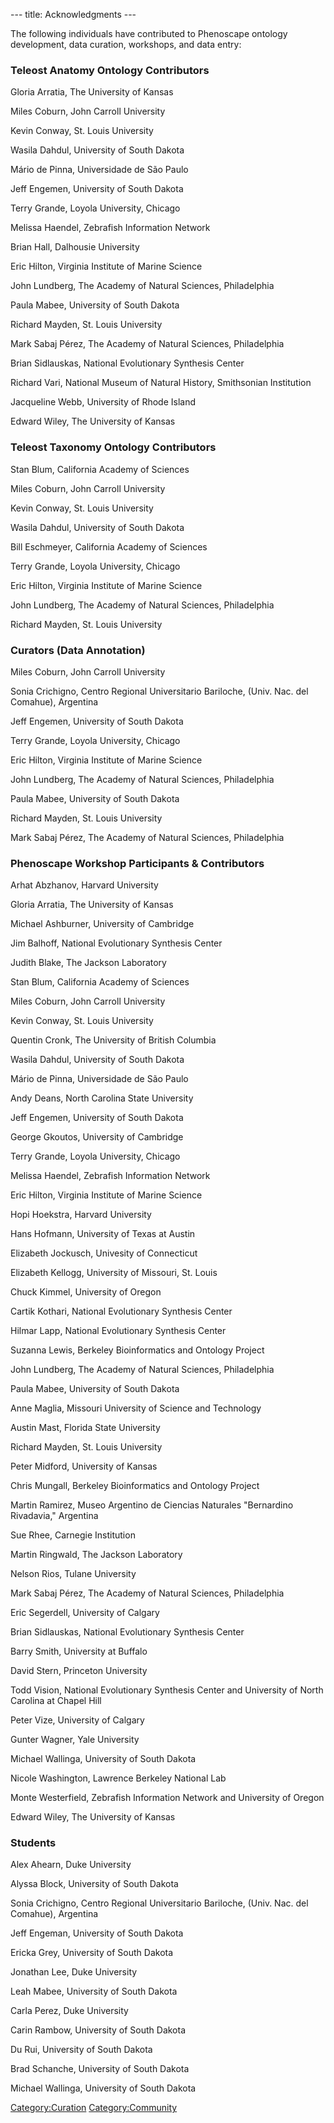 ---
title: Acknowledgments
---

The following individuals have contributed to Phenoscape ontology development, data curation, workshops, and data entry:

=== Teleost Anatomy Ontology Contributors ===

Gloria	Arratia, The University of Kansas

Miles	Coburn, John Carroll University

Kevin	Conway, St. Louis University

Wasila Dahdul, University of South Dakota

Mário de Pinna, Universidade de São Paulo

Jeff Engemen, University of South Dakota

Terry	Grande, Loyola University, Chicago

Melissa Haendel, Zebrafish Information Network

Brian Hall, Dalhousie University

Eric Hilton, Virginia Institute of Marine Science

John Lundberg, The Academy of Natural Sciences, Philadelphia

Paula 	Mabee, University of South Dakota

Richard Mayden, St. Louis University

Mark Sabaj Pérez, The Academy of Natural Sciences, Philadelphia

Brian Sidlauskas, National Evolutionary Synthesis Center

Richard Vari, National Museum of Natural History, Smithsonian Institution

Jacqueline Webb, University of Rhode Island

Edward Wiley, The University of Kansas

=== Teleost Taxonomy Ontology Contributors	===

Stan Blum, California Academy of Sciences

Miles	Coburn, John Carroll University

Kevin 	Conway, St. Louis University

Wasila 	Dahdul, University of South Dakota

Bill	Eschmeyer,		California Academy of Sciences

Terry	Grande, 		Loyola University, Chicago

Eric	Hilton,		Virginia Institute of Marine Science

John	Lundberg,		The Academy of Natural Sciences, Philadelphia

Richard	Mayden,		St. Louis University


=== Curators (Data Annotation) ===

Miles	Coburn,		John Carroll University

Sonia	Crichigno,		Centro Regional Universitario Bariloche, (Univ. Nac. del Comahue), Argentina

Jeff	Engemen,		University of South Dakota

Terry	Grande,		Loyola University, Chicago

Eric	Hilton,		Virginia Institute of Marine Science

John	Lundberg,		The Academy of Natural Sciences, Philadelphia

Paula 	Mabee,		University of South Dakota

Richard	Mayden,		St. Louis University

Mark	Sabaj Pérez,		The Academy of Natural Sciences, Philadelphia

=== Phenoscape Workshop Participants & Contributors	===

Arhat	Abzhanov,		Harvard University

Gloria	Arratia,		The University of Kansas

Michael	Ashburner,		University of Cambridge

Jim	Balhoff,		National Evolutionary Synthesis Center

Judith	Blake, 		The Jackson Laboratory

Stan	Blum,		California Academy of Sciences

Miles	Coburn,		John Carroll University

Kevin	Conway,		St. Louis University

Quentin	Cronk,		The University of British Columbia

Wasila	Dahdul,		University of South Dakota

Mário	de Pinna,		Universidade de São Paulo

Andy	Deans,		North Carolina State University

Jeff	Engemen,		University of South Dakota

George	Gkoutos,		University of Cambridge

Terry	Grande,		Loyola University, Chicago

Melissa	Haendel,		Zebrafish Information Network

Eric	Hilton,		Virginia Institute of Marine Science

Hopi	Hoekstra,		Harvard University

Hans	Hofmann,		University of Texas at Austin

Elizabeth	Jockusch,		Univesity of Connecticut

Elizabeth	Kellogg,		University of Missouri, St. Louis

Chuck	Kimmel,		University of Oregon

Cartik	Kothari,		National Evolutionary Synthesis Center

Hilmar	Lapp,		National Evolutionary Synthesis Center

Suzanna	Lewis,		Berkeley Bioinformatics and Ontology Project

John	Lundberg,		The Academy of Natural Sciences, Philadelphia

Paula	Mabee,		University of South Dakota

Anne	Maglia,		Missouri University of Science and Technology

Austin	Mast,		Florida State University

Richard	Mayden,		St. Louis University

Peter	Midford,		University of Kansas

Chris	Mungall,		Berkeley Bioinformatics and Ontology Project

Martin	Ramirez,		Museo Argentino de Ciencias Naturales "Bernardino Rivadavia," Argentina

Sue	Rhee,		Carnegie Institution

Martin	Ringwald,		The Jackson Laboratory

Nelson	Rios,		Tulane University

Mark	Sabaj Pérez,		The Academy of Natural Sciences, Philadelphia

Eric	Segerdell,		University of Calgary

Brian	Sidlauskas,		National Evolutionary Synthesis Center

Barry	Smith,		University at Buffalo

David	Stern,		Princeton University

Todd	Vision,		National Evolutionary Synthesis Center and University of North Carolina at Chapel Hill

Peter	Vize,		University of Calgary

Gunter	Wagner,		Yale University

Michael	Wallinga,		University of South Dakota

Nicole	Washington,		Lawrence Berkeley National Lab

Monte	Westerfield,		Zebrafish Information Network and University of Oregon

Edward	Wiley,		The University of Kansas

=== Students ===

Alex	Ahearn,		Duke University

Alyssa	Block,		University of South Dakota

Sonia	Crichigno,		Centro Regional Universitario Bariloche, (Univ. Nac. del Comahue), Argentina

Jeff 	Engeman,		University of South Dakota

Ericka	Grey,		University of South Dakota

Jonathan 	Lee,		Duke University

Leah	Mabee,		University of South Dakota

Carla	Perez,		Duke University

Carin	Rambow,		University of South Dakota

Du	Rui,		University of South Dakota

Brad	Schanche,		University of South Dakota

Michael	Wallinga,		University of South Dakota

[[Category:Curation]]
[[Category:Community]]